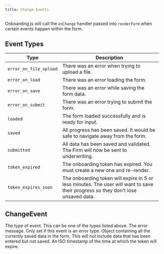 ```yaml
---
title: Change Events
---
```


Onboarding.js will call the `onChange` handler passed into `renderForm` when certain events happen within the form.

## Event Types

| Type                   | Description                                                                                                                       |
| ---------------------- | --------------------------------------------------------------------------------------------------------------------------------- |
| `error_on_file_upload` | There was an error when trying to upload a file.                                                                                  |
| `error_on_load`        | There was an error loading the form.                                                                                              |
| `error_on_save`        | There was an error while saving the form data.                                                                                    |
| `error_on_submit`      | There was an error trying to submit the form.                                                                                     |
| `loaded`               | The form loaded successfully and is ready for input.                                                                              |
| `saved`                | All progress has been saved. It would be safe to navigate away from the form.                                                     |
| `submitted`            | All data has been saved and validated. The Firm will now be sent to underwriting.                                                 |
| `token_expired`        | The onboarding token has expired. You must create a new one and re-render.                                                        |
| `token_expires_soon`   | The onboarding token will expire in 5 or less minutes. The user will want to save their progress so they don't lose unsaved data. |

## ChangeEvent

<ParamField body="type" type="string" required>
  The type of event. This can be one of the types listed above.
</ParamField>

<ParamField body="errorMessage" type="string">
  The error message. Only set if this event is an error type.
</ParamField>

<ParamField body="onboardingData" type="object">
  Object containing all the currently saved data in the form. This will not
  include data that has been entered but not saved.
</ParamField>

<ParamField body="tokenExpiresAt" type="string">
  An ISO timestamp of the time at which the token will expire.
</ParamField>
